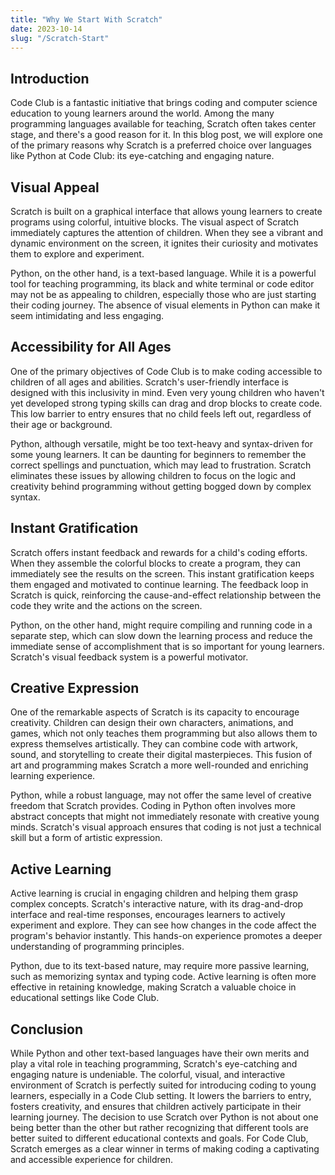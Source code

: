 ```yaml
---
title: "Why We Start With Scratch"
date: 2023-10-14
slug: "/Scratch-Start"
---
```



## Introduction

Code Club is a fantastic initiative that brings coding and computer science education to young learners around the world. Among the many programming languages available for teaching, Scratch often takes center stage, and there's a good reason for it. In this blog post, we will explore one of the primary reasons why Scratch is a preferred choice over languages like Python at Code Club: its eye-catching and engaging nature.

## Visual Appeal

Scratch is built on a graphical interface that allows young learners to create programs using colorful, intuitive blocks. The visual aspect of Scratch immediately captures the attention of children. When they see a vibrant and dynamic environment on the screen, it ignites their curiosity and motivates them to explore and experiment.

Python, on the other hand, is a text-based language. While it is a powerful tool for teaching programming, its black and white terminal or code editor may not be as appealing to children, especially those who are just starting their coding journey. The absence of visual elements in Python can make it seem intimidating and less engaging.

## Accessibility for All Ages

One of the primary objectives of Code Club is to make coding accessible to children of all ages and abilities. Scratch's user-friendly interface is designed with this inclusivity in mind. Even very young children who haven't yet developed strong typing skills can drag and drop blocks to create code. This low barrier to entry ensures that no child feels left out, regardless of their age or background.

Python, although versatile, might be too text-heavy and syntax-driven for some young learners. It can be daunting for beginners to remember the correct spellings and punctuation, which may lead to frustration. Scratch eliminates these issues by allowing children to focus on the logic and creativity behind programming without getting bogged down by complex syntax.

## Instant Gratification

Scratch offers instant feedback and rewards for a child's coding efforts. When they assemble the colorful blocks to create a program, they can immediately see the results on the screen. This instant gratification keeps them engaged and motivated to continue learning. The feedback loop in Scratch is quick, reinforcing the cause-and-effect relationship between the code they write and the actions on the screen.

Python, on the other hand, might require compiling and running code in a separate step, which can slow down the learning process and reduce the immediate sense of accomplishment that is so important for young learners. Scratch's visual feedback system is a powerful motivator.

## Creative Expression

One of the remarkable aspects of Scratch is its capacity to encourage creativity. Children can design their own characters, animations, and games, which not only teaches them programming but also allows them to express themselves artistically. They can combine code with artwork, sound, and storytelling to create their digital masterpieces. This fusion of art and programming makes Scratch a more well-rounded and enriching learning experience.

Python, while a robust language, may not offer the same level of creative freedom that Scratch provides. Coding in Python often involves more abstract concepts that might not immediately resonate with creative young minds. Scratch's visual approach ensures that coding is not just a technical skill but a form of artistic expression.

## Active Learning

Active learning is crucial in engaging children and helping them grasp complex concepts. Scratch's interactive nature, with its drag-and-drop interface and real-time responses, encourages learners to actively experiment and explore. They can see how changes in the code affect the program's behavior instantly. This hands-on experience promotes a deeper understanding of programming principles.

Python, due to its text-based nature, may require more passive learning, such as memorizing syntax and typing code. Active learning is often more effective in retaining knowledge, making Scratch a valuable choice in educational settings like Code Club.

## Conclusion

While Python and other text-based languages have their own merits and play a vital role in teaching programming, Scratch's eye-catching and engaging nature is undeniable. The colorful, visual, and interactive environment of Scratch is perfectly suited for introducing coding to young learners, especially in a Code Club setting. It lowers the barriers to entry, fosters creativity, and ensures that children actively participate in their learning journey. The decision to use Scratch over Python is not about one being better than the other but rather recognizing that different tools are better suited to different educational contexts and goals. For Code Club, Scratch emerges as a clear winner in terms of making coding a captivating and accessible experience for children.